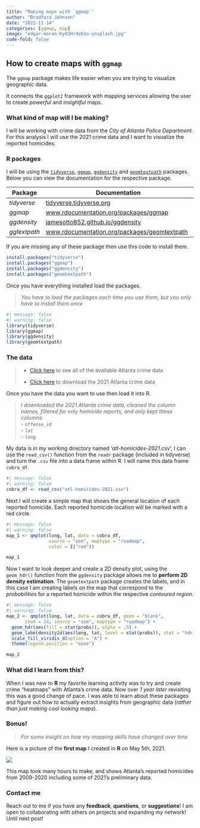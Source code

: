 ```yaml
---
title: "Making maps with `ggmap`"
author: "Bradford Johnson"
date: "2022-11-14"
categories: [ggmap, map]
image: "edgar-moran-Ky9JHrdvb1o-unsplash.jpg"
code-fold: false
---
```


::: column-page
## How to create maps with `ggmap`

The `ggmap` package makes life easier when you are trying to visualize geographic data.

It connects the `ggplot2` framework with mapping services allowing the user to create *powerful* and *insightful* maps.

<p>

</p>

### What kind of map will I be making?

I will be working with crime data from the *City of Atlanta Police Department*. For this analysis I will use the 2021 crime data and I want to visualize the reported homicides.

### R packages

I will be using the [`tidyverse`](https://tidyverse.tidyverse.org/), [`ggmap`](https://www.rdocumentation.org/packages/ggmap/), [`ggdensity`](https://jamesotto852.github.io/ggdensity/) and [`geomtextpath`](https://www.rdocumentation.org/packages/geomtextpath/) packages. Below you can view the documentation for the respective package.

| **Package**  | **Documentation**                                                                                     |
|--------------|-------------------------------------------------------------------------------------------------------|
| *tidyverse*  | [tidyverse.tidyverse.org](https://tidyverse.tidyverse.org/)                                           |
| *ggmap*      | [www.rdocumentation.org/packages/ggmap](https://www.rdocumentation.org/packages/ggmap/)               |
| *ggdensity*  | [jamesotto852.github.io/ggdensity](https://jamesotto852.github.io/ggdensity/)                         |
| *ggtextpath* | [www.rdocumentation.org/packages/geomtextpath](https://www.rdocumentation.org/packages/geomtextpath/) |

<p>

</p>

If you are missing any of these package then use this code to install them.

``` r
install.packages("tidyverse")
install.packages("ggmap")
install.packages("ggdensity")
install.packages("geomtextpath")
```

Once you have everything installed load the packages.

> *You have to load the packages each time you use them, but you only have to install them once*

```r
#| message: false
#| warning: false
library(tidyverse)
library(ggmap)
library(ggdensity)
library(geomtextpath)
```

<p>

</p>

### The data

> -   [Click here](https://www.atlantapd.org/i-want-to/crime-data-downloads) to see all of the available Atlanta crime data
>
> -   [Click here](https://www.atlantapd.org/home/showpublisheddocument/4576/637770569750770000) to download the 2021 Atlanta crime data

Once you have the data you want to use then load it into R.

> *I downloaded the 2021 Atlanta crime data, cleaned the column names, filtered for only homicide reports, and only kept these columns:*\
> - *`offense_id`*\
> - *`lat`*\
> - *`long`*

<p>

</p>

My data is in my working directory named '*atl-homicides-2021.csv*', I can use the `read_csv()` function from the `readr` package (included in tidyverse) and turn the `.csv` file into a data frame within R. I will name this data frame `cobra_df`.

```r
#| message: false
#| warning: false
cobra_df <- read_csv("atl-homicides-2021.csv")
```

<p>

</p>

Next I will create a simple map that shows the general location of each reported homicide. Each reported homicide location will be marked with a red circle.

```r
#| message: false
#| warning: false
map_1 <- qmplot(long, lat, data = cobra_df,
                source = "osm", maptype = "roadmap",
                color = I("red"))

map_1
```

<p>

</p>

Now I want to look deeper and create a 2D density plot, using the `geom_hdr()` function from the `ggdensity` package allows me to **perform 2D density estimation**. The `geomtextpath` package creates the labels, and in this case I am creating labels on the map that correspond to the *probabilities* for a reported homicide within the respective *contoured region*.

```r
#| message: false
#| warning: false
map_2 <- qmplot(long, lat, data = cobra_df, geom = "blank", 
       zoom = 14, source = "osm", maptype = "roadmap") +
  geom_hdr(aes(fill = stat(probs)), alpha = .3) +
  geom_labeldensity2d(aes(long, lat, level = stat(probs)), stat = "hdr_lines") +
  scale_fill_viridis_d(option = "A") +
  theme(legend.position = "none")

map_2
```

<p>

</p>

### What did I learn from this?

When I was new to **R** my favorite learning activity was to try and create crime "heatmaps" with Atlanta's crime data. Now over *1 year later* revisiting this was a good change of pace. I was able to learn about these packages and figure out how to actually extract insights from geographic data (*rather than just making cool looking maps*).

<p>

</p>

### **Bonus!**

> *For some insight on how my mapping skills have changed over time*

Here is a picture of the **first map** I created in **R** on May 5th, 2021.

![](first-r-map.png)

This map took many hours to make, and shows Atlanta's reported homicides from 2009-2020 including some of 2021's preliminary data.

<p>

</p>

### Contact me

Reach out to me if you have any **feedback**, **questions**, or **suggestions**! I am open to collaborating with others on projects and expanding my network! Until next post!
:::
